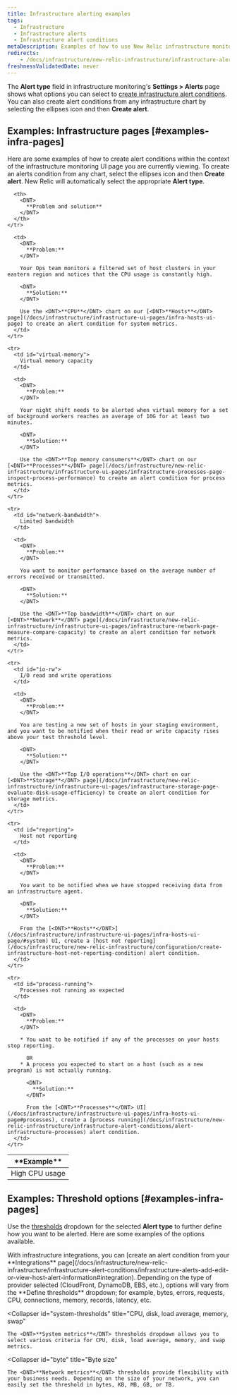 ```yaml
---
title: Infrastructure alerting examples
tags:
  - Infrastructure
  - Infrastructure alerts
  - Infrastructure alert conditions
metaDescription: Examples of how to use New Relic infrastructure monitoring to create alert conditions for your business needs.
redirects:
    - /docs/infrastructure/new-relic-infrastructure/infrastructure-alert-conditions/infrastructure-alerting-examples
freshnessValidatedDate: never
---
```


The <DNT>**Alert type**</DNT> field in infrastructure monitoring's <DNT>**Settings > Alerts**</DNT> page shows what options you can select to [create infrastructure alert conditions](/docs/infrastructure/new-relic-infrastructure/infrastructure-alert-conditions/infrastructure-alerts-add-edit-or-view-host-alert-information). You can also create alert conditions from any infrastructure chart by selecting the ellipses <Icon name="fe-more-horizontal"/>
icon and then <DNT>**Create alert**</DNT>.

## Examples: Infrastructure pages [#examples-infra-pages]

Here are some examples of how to create alert conditions within the context of the infrastructure monitoring UI page you are currently viewing. To create an alerts condition from any chart, select the ellipses <Icon name="fe-more-horizontal"/>
icon and then <DNT>**Create alert**</DNT>. New Relic will automatically select the appropriate <DNT>**Alert type**</DNT>.

<table>
  <thead>
    <tr>
      <th style={{ width: "200px" }}>
        <DNT>
          **Example**
        </DNT>
      </th>

      <th>
        <DNT>
          **Problem and solution**
        </DNT>
      </th>
    </tr>
  </thead>

  <tbody>
    <tr>
      <td id="cpu-usage">
        High CPU usage
      </td>

      <td>
        <DNT>
          **Problem:**
        </DNT>

        Your Ops team monitors a filtered set of host clusters in your eastern region and notices that the CPU usage is constantly high.

        <DNT>
          **Solution:**
        </DNT>

        Use the <DNT>**CPU**</DNT> chart on our [<DNT>**Hosts**</DNT> page](/docs/infrastructure/infrastructure-ui-pages/infra-hosts-ui-page) to create an alert condition for system metrics.
      </td>
    </tr>

    <tr>
      <td id="virtual-memory">
        Virtual memory capacity
      </td>

      <td>
        <DNT>
          **Problem:**
        </DNT>

        Your night shift needs to be alerted when virtual memory for a set of background workers reaches an average of 10G for at least two minutes.

        <DNT>
          **Solution:**
        </DNT>

        Use the <DNT>**Top memory consumers**</DNT> chart on our [<DNT>**Processes**</DNT> page](/docs/infrastructure/new-relic-infrastructure/infrastructure-ui-pages/infrastructure-processes-page-inspect-process-performance) to create an alert condition for process metrics.
      </td>
    </tr>

    <tr>
      <td id="network-bandwidth">
        Limited bandwidth
      </td>

      <td>
        <DNT>
          **Problem:**
        </DNT>

        You want to monitor performance based on the average number of errors received or transmitted.

        <DNT>
          **Solution:**
        </DNT>

        Use the <DNT>**Top bandwidth**</DNT> chart on our [<DNT>**Network**</DNT> page](/docs/infrastructure/new-relic-infrastructure/infrastructure-ui-pages/infrastructure-network-page-measure-compare-capacity) to create an alert condition for network metrics.
      </td>
    </tr>

    <tr>
      <td id="io-rw">
        I/O read and write operations
      </td>

      <td>
        <DNT>
          **Problem:**
        </DNT>

        You are testing a new set of hosts in your staging environment, and you want to be notified when their read or write capacity rises above your test threshold level.

        <DNT>
          **Solution:**
        </DNT>

        Use the <DNT>**Top I/O operations**</DNT> chart on our [<DNT>**Storage**</DNT> page](/docs/infrastructure/new-relic-infrastructure/infrastructure-ui-pages/infrastructure-storage-page-evaluate-disk-usage-efficiency) to create an alert condition for storage metrics.
      </td>
    </tr>

    <tr>
      <td id="reporting">
        Host not reporting
      </td>

      <td>
        <DNT>
          **Problem:**
        </DNT>

        You want to be notified when we have stopped receiving data from an infrastructure agent.

        <DNT>
          **Solution:**
        </DNT>

        From the [<DNT>**Hosts**</DNT>](/docs/infrastructure/infrastructure-ui-pages/infra-hosts-ui-page/#system) UI, create a [host not reporting](/docs/infrastructure/new-relic-infrastructure/configuration/create-infrastructure-host-not-reporting-condition) alert condition.
      </td>
    </tr>

    <tr>
      <td id="process-running">
        Processes not running as expected
      </td>

      <td>
        <DNT>
          **Problem:**
        </DNT>

        * You want to be notified if any of the processes on your hosts stop reporting.

          OR
        * A process you expected to start on a host (such as a new program) is not actually running.

          <DNT>
            **Solution:**
          </DNT>

          From the [<DNT>**Processes**</DNT> UI](/docs/infrastructure/infrastructure-ui-pages/infra-hosts-ui-page#processes), create a [process running](/docs/infrastructure/new-relic-infrastructure/infrastructure-alert-conditions/alert-infrastructure-processes) alert condition.
      </td>
    </tr>
  </tbody>
</table>

## Examples: Threshold options [#examples-infra-pages]

Use the [thresholds](/docs/alerts/new-relic-alerts/getting-started/alerts-glossary#alert-threshold) dropdown for the selected <DNT>**Alert type**</DNT> to further define how you want to be alerted. Here are some examples of the options available.

<CollapserGroup>
  <Collapser
    id="integrations"
    title="Integrations providers"
  >
    With infrastructure integrations, you can [create an alert condition from your <DNT>**Integrations**</DNT> page](/docs/infrastructure/new-relic-infrastructure/infrastructure-alert-conditions/infrastructure-alerts-add-edit-or-view-host-alert-information#integration). Depending on the type of provider selected (CloudFront, DynamoDB, EBS, etc.), options will vary from the <DNT>**Define thresholds**</DNT> dropdown; for example, bytes, errors, requests, CPU, connections, memory, records, latency, etc.
  </Collapser>

  <Collapser
    id="system-thresholds"
    title="CPU, disk, load average, memory, swap"
  >
    The <DNT>**System metrics**</DNT> thresholds dropdown allows you to select various criteria for CPU, disk, load average, memory, and swap metrics.
  </Collapser>

  <Collapser
    id="byte"
    title="Byte size"
  >
    The <DNT>**Network metrics**</DNT> thresholds provide flexibility with your business needs. Depending on the size of your network, you can easily set the threshold in bytes, KB, MB, GB, or TB.
  </Collapser>
</CollapserGroup>
